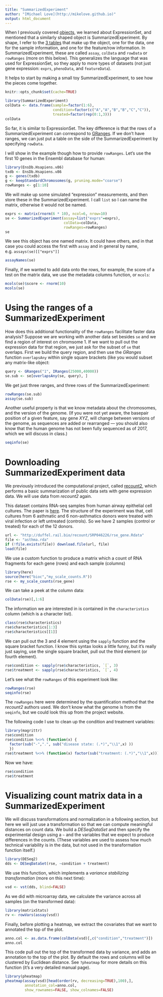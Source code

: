 ```yaml
---
title: "SummarizedExperiment"
author: "[Michael Love](http://mikelove.github.io)"
output: html_document
---
```


When I previously covered [objects](objects.html), we learned about
ExpressionSet, and mentioned that a similarly shaped object is
SummarizedExperiment. By shape, I refer to the 
[3 tables](https://www.ncbi.nlm.nih.gov/pmc/articles/PMC4509590/figure/F2/)
that make up the object, one for the data, one for the sample
information, and one for the feature/row information. In
SummarizedExperiment, these are called `assay`, `colData` and
`rowData` or `rowRanges` (more on this below). 
This generalizes the language that was used for
ExpressionSet, so they apply to more types of datasets (not just gene
expression: `exprs`, `phenoData`, and `featureData`).

It helps to start by making a small toy SummarizedExperiment, to see
how the pieces come together.

```r
knitr::opts_chunk$set(cache=TRUE)
```

```r
library(SummarizedExperiment)
colData <- data.frame(sample=factor(1:6),
                      condition=factor(c("A","A","B","B","C","C")),
                      treated=factor(rep(0:1,3)))
colData
```

So far, it is similar to ExpressionSet. The key difference is that the
rows of a SummarizedExperiment can correspond to
[GRanges](ranges.html). If we don't have ranges, we can just put a
table on the side of the SummarizedExperiment by specifying `rowData`.

I will show in the example though how to provide `rowRanges`. Let's
use the first 10 genes in the Ensembl database for human:

```r
library(EnsDb.Hsapiens.v86)
txdb <- EnsDb.Hsapiens.v86
g <- genes(txdb)
g <- keepStandardChromosomes(g, pruning.mode="coarse")
rowRanges <- g[1:10]
```

We will make up some simulated "expression" measurements, and then
store these in the SummarizedExperiment. I call `list` so I can name
the matrix, otherwise it would not be named.

```r
exprs <- matrix(rnorm(6 * 10), ncol=6, nrow=10)
se <- SummarizedExperiment(assay=list("exprs"=exprs),
                           colData=colData,
                           rowRanges=rowRanges)
se
```

We see this object has one named matrix. It could have others, and in
that case you could access the first with `assay` and in general by
name, e.g. `assays(se)[["exprs"]]`

```r
assayNames(se)
```

Finally, if we wanted to add data onto the rows, for example, the
score of a test on the matrix data, we use the metadata columns
function, or `mcols`:

```r
mcols(se)$score <- rnorm(10)
mcols(se)
```

# Using the ranges of a SummarizedExperiment

How does this additional functionality of the `rowRanges` facilitate
faster data analysis? Suppose we are working with another data set
besides `se` and we find a region of interest on chromsome 1. If we
want to pull out the expression data for that region, we just ask for
the subset of `se` that overlaps. First we build the query region, and
then use the *GRanges* function `overlapsAny` within single square
brackets (like you would subset any matrix-like object:

```r
query <- GRanges("1", IRanges(25000,40000))
se.sub <- se[overlapsAny(se, query), ]
```

We get just three ranges, and three rows of the SummarizedExperiment:

```r
rowRanges(se.sub)
assay(se.sub)
```

Another useful property is that we know metadata about the
chromosomes, and the version of the genome. (If you were not yet
aware, the basepair position of a given feature, say gene *XYZ*, will
change between versions of the genome, as sequences are added or
rearranged --- you should also know that the human genome has not been
fully sequenced as of 2017, which we will discuss in class.)

```r
seqinfo(se)
```

# Downloading SummarizedExperiment data

We previously introduced the computational project, called 
[recount2](https://jhubiostatistics.shinyapps.io/recount/), which performs a
basic summarization of public data sets with gene expression data. We
will use data from *recount2* again.

This dataset contains RNA-seq samples from human airway epithelial
cell cultures. The paper is 
[here](https://www.ncbi.nlm.nih.gov/pubmed/25706956).
The structure of the experiment was that, cell cultures from 6
asthmatic and 6 non-asthmatics donors were treated with viral
infection or left untreated (controls). So we have 2 samples (control
or treated) for each of the 12 donors.

```r
url <- "http://duffel.rail.bio/recount/SRP046226/rse_gene.Rdata"
file <- "asthma.rda"
if (!file.exists(file)) download.file(url, file)
load(file)
```

We use a custom function to produce a matrix which a count of RNA
fragments for each gene (rows) and each sample (columns)

```r
library(here)
source(here("bioc","my_scale_counts.R"))
rse <- my_scale_counts(rse_gene)
```

We can take a peek at the column data:

```r
colData(rse)[,1:6]
```

The information we are interested in is contained in the
`characteristics` column (which is a character list).

```r
class(rse$characteristics)
rse$characteristics[1:3]
rse$characteristics[[1]]
```

We can pull out the 3 and 4 element using the `sapply` function and
the square bracket function. I know this syntax looks a little funny,
but it's really just saying, use the single square bracket, pull out
the third element (or fourth element). 

```r
rse$condition <- sapply(rse$characteristics, `[`, 3)
rse$treatment <- sapply(rse$characteristics, `[`, 4)
```

Let's see what the `rowRanges` of this experiment look like:

```r
rowRanges(rse)
seqinfo(rse)
```

The `rowRanges` here were determined by the quantification method 
that the *recount2* authors used. We don't know what the genome is 
from the `seqinfo`, but we could look this up from the project website.

The following code I use to clean up the condition and treatment variables:

```r
library(magrittr)
rse$condition
rse$condition %<>% (function(x) {
  factor(sub("-",".", sub("disease state: (.*)","\\1",x) ))
  })
rse$treatment %<>% (function(x) factor(sub("treatment: (.*)","\\1",x)))
```

Now we have:

```r
rse$condition
rse$treatment
```

# Visualizing count matrix data in a SummarizedExperiment

We will discuss transformations and normalization in a following 
section, but here we will just use a transformation so that we can 
compute meaningful distances on count data. We build a *DESeqDataSet*
and then specify the experimental design using a `~` and the variables
that we expect to produce differences in the counts. (These variables 
are used to assess how much technical variability is in the data, but
not used in the transformation function itself.)

```r
library(DESeq2)
dds <- DESeqDataSet(rse, ~condition + treatment)
```

We use this function, which implements a *variance stabilizing 
transformation* (more on this next time):

```r
vsd <- vst(dds, blind=FALSE)
```

As we did with microarray data, we calculate the variance 
across all samples (on the transformed data):

```r
library(matrixStats)
rv <- rowVars(assay(vsd))
```

Finally, before plotting a heatmap, we extract the covariates that 
we want to annotated the top of the plot.

```r
anno.col <- as.data.frame(colData(vsd)[,c("condition","treatment")])
anno.col
```

This code pull out the top of the transformed data by variance,
and adds an annotation to the top of the plot. By default the
rows and columns will be clustered by Euclidean distance. 
See `?pheatmap` for more details on this function (it's a very
detailed manual page).

```r
library(pheatmap)
pheatmap(assay(vsd)[head(order(rv, decreasing=TRUE),100),],
         annotation_col=anno.col,
         show_rownames=FALSE, show_colnames=FALSE)
```
